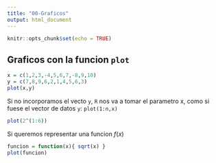 ```yaml
---
title: "00-Graficos"
output: html_document
---
```


```r
knitr::opts_chunk$set(echo = TRUE)
```

## Graficos con la funcion `plot`

```r
x = c(1,2,3,-4,5,6,7,-8,9,10)
y = c(7,8,9,6,2,1,4,5,6,3)
plot(x,y)
```

Si no incorporamos el vecto `y`, `R` nos va a tomar el parametro x, como si fuese 
el vector de datos `y`: `plot(1:n,x)`

```r
plot(2^(1:6))
```

Si queremos representar una funcion $f(x)$

```r
funcion = function(x){ sqrt(x) }
plot(funcion)
```



